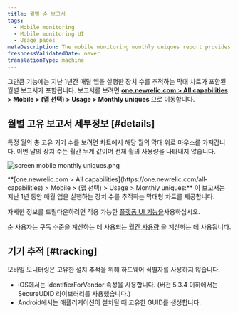```yaml
---
title: 월별 순 보고서
tags:
  - Mobile monitoring
  - Mobile monitoring UI
  - Usage pages
metaDescription: The mobile monitoring monthly uniques report provides a bar chart with the number of unique devices running your mobile app each month over time.
freshnessValidatedDate: never
translationType: machine
---
```



그만큼 <InlinePopover type="mobile"/>기능에는 지난 1년간 매달 앱을 실행한 장치 수를 추적하는 막대 차트가 포함된 월별 보고서가 포함됩니다. 보고서를 보려면 **[one.newrelic.com > All capabilities](https://one.newrelic.com/all-capabilities) > Mobile > (앱 선택) > Usage > Monthly uniques** 으로 이동합니다.

## 월별 고유 보고서 세부정보 [#details]

특정 월의 총 고유 기기 수를 보려면 차트에서 해당 월의 막대 위로 마우스를 가져갑니다. 이번 달의 장치 수는 월간 누계 값이며 전체 월의 사용량을 나타내지 않습니다.

<img
  title="screen mobile monthly uniques.png"
  alt="screen mobile monthly uniques.png"
  src={mobileMonthlyUniques}
/>

<figcaption>
  **[one.newrelic.com > All capabilities](https://one.newrelic.com/all-capabilities) > Mobile > (앱 선택) > Usage > Monthly uniques:** 이 보고서는 지난 1년 동안 매월 앱을 실행하는 장치 수를 추적하는 막대형 차트를 제공합니다.
</figcaption>

자세한 정보를 드릴다운하려면 적용 가능한 [플랫폼 UI 기능을](/docs/new-relic-solutions/new-relic-one/introduction-new-relic-platform)사용하십시오.

순 사용자는 구독 수준을 계산하는 데 사용되는 [월간 사용량](/docs/accounts/new-relic-account-usage/mobile-usage/mobile-subscription-usage-ui) 을 계산하는 데 사용됩니다.

## 기기 추적 [#tracking]

모바일 모니터링은 고유한 설치 추적을 위해 하드웨어 식별자를 사용하지 않습니다.

* iOS에서는 IdentifierForVendor 속성을 사용합니다. (버전 5.3.4 이하에서는 SecureUDID 라이브러리를 사용했습니다.)
* Android에서는 애플리케이션이 설치될 때 고유한 GUID를 생성합니다.